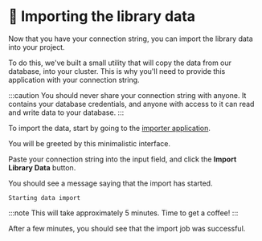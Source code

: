 
# 👐 Importing the library data

Now that you have your connection string, you can import the library data into your project.

To do this, we've built a small utility that will copy the data from our database, into your cluster. This is why you'll need to provide this application with your connection string.

:::caution
You should never share your connection string with anyone. It contains your database credentials, and anyone with access to it can read and write data to your database.
:::

To import the data, start by going to the [importer application](https://mdb.link/import-library-data).

You will be greeted by this minimalistic interface.

<Screenshot src="img/screenshots/30-importing-data/3-import-data/1-importer-application.png" alt="Screenshot of the importer tool" />

Paste your connection string into the input field, and click the **Import Library Data** button.

You should see a message saying that the import has started.

```
Starting data import
```

:::note
This will take approximately 5 minutes. Time to get a coffee!
:::

After a few minutes, you should see that the import job was successful.

<Screenshot src="img/screenshots/30-importing-data/3-import-data/2-import-success.png" alt="Screenshot of a successful import" />


